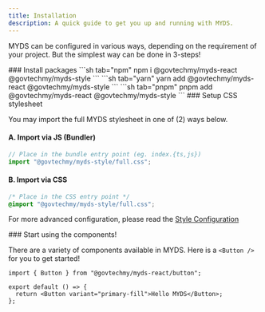 ```yaml
---
title: Installation
description: A quick guide to get you up and running with MYDS.
---
```



MYDS can be configured in various ways, depending on the requirement of your project. But the simplest way can be done in 3-steps!

<Steps>
  <Step>
    ### Install packages
    <Tabs items={["npm", "yarn", "pnpm"]}>
        ```sh tab="npm"
        npm i @govtechmy/myds-react @govtechmy/myds-style 
        ```
        ```sh tab="yarn"
        yarn add @govtechmy/myds-react @govtechmy/myds-style
        ```
        ```sh tab="pnpm"
        pnpm add @govtechmy/myds-react @govtechmy/myds-style
        ```
    </Tabs>

  </Step>

  <Step>
  ### Setup CSS stylesheet<a name="full-css"></a>
  
You may import the full MYDS stylesheet in one of (2) ways below.
#### A. Import via JS (Bundler)

```ts
// Place in the bundle entry point (eg. index.{ts,js})
import "@govtechmy/myds-style/full.css";
```

#### B. Import via CSS

```css
/* Place in the CSS entry point */
@import "@govtechmy/myds-style/full.css";
```

For more advanced configuration, please read the [Style Configuration](./style-configuration)

  </Step>

<Step>
### Start using the components!

There are a variety of components available in MYDS. Here is a `<Button />` for you to get started!

```tsx
import { Button } from "@govtechmy/myds-react/button";

export default () => {
  return <Button variant="primary-fill">Hello MYDS</Button>;
};
```

</Step>
</Steps>
